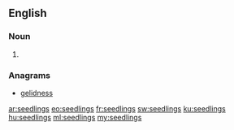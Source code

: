 ==English==

===Noun===
{{head|en|plural}}

# {{plural of|seedling|lang=en}}

===Anagrams===
* [[gelidness#English|gelidness]]

[[ar:seedlings]]
[[eo:seedlings]]
[[fr:seedlings]]
[[sw:seedlings]]
[[ku:seedlings]]
[[hu:seedlings]]
[[ml:seedlings]]
[[my:seedlings]]